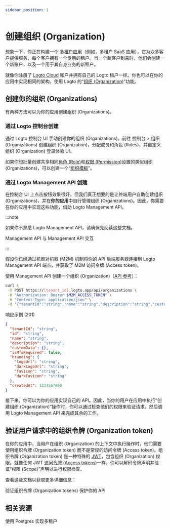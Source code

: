 ```yaml
---
sidebar_position: 1
---
```


# 创建组织 (Organization)

想象一下，你正在构建一个 [多租户应用](https://auth.wiki/multi-tenancy)（例如，多租户 SaaS 应用），它为众多客户提供服务，每个客户拥有一个专用的租户。当一个新客户到来时，他们会创建一个新账户，以及一个用于其自身业务的新租户。

就像你注册了 [Logto Cloud](https://cloud.logto.io/) 账户并拥有自己的 Logto 租户一样。你也可以在你的应用中实现相同的架构，使用 Logto 的“[组织 (Organization)](/organizations)”功能。

## 创建你的组织 (Organizations)

有两种方法可以为你的应用创建组织 (Organizations)。

### 通过 Logto 控制台创建

通过 Logto 控制台 UI 手动创建你的组织 (Organizations)。前往 <CloudLink to="/organizations">控制台 > 组织 (Organizations)</CloudLink> 创建组织 (Organization)，分配成员和角色 (Roles)，并自定义组织 (Organization) 登录体验 UI。

如果你想批量创建共享相同[角色 (Role)](/authorization/organization-template/configure-organization-template#create-organization-role)和[权限 (Permission)](/authorization/organization-template/configure-organization-template#create-organization-permission)设置的类似组织 (Organizations)，可以创建一个“[组织模板](/authorization/organization-template)”。

### 通过 Logto Management API 创建

在控制台 UI 上点击按钮效果很好，但我们真正想要的是让终端用户自助创建组织 (Organizations)，并在**你的应用**中自行管理组织 (Organizations)。因此，你需要在你的应用中实现这些功能，借助 Logto Management API。

:::note

如果你不熟悉 Logto Management API，请确保先阅读这些文档。

<Url href="/concepts/core-service/#management-api">Management API</Url>
<Url href="/integrate-logto/interact-with-management-api">与 Management API 交互</Url>

:::

假设你已经通过机器对机器 (M2M) 机制将你的 API 后端服务器连接到 Logto Management API 端点，并获取了 M2M 访问令牌 (Access token)。

使用 Management API 创建一个组织 (Organization)（[API 参考](https://openapi.logto.io/operation/operation-createorganization)）：

```bash
curl \
 -X POST https://[tenant_id].logto.app/api/organizations \
 -H "Authorization: Bearer $M2M_ACCESS_TOKEN" \
 -H "Content-Type: application/json" \
 -d '{"tenantId":"string","name":"string","description":"string","customData":{},"isMfaRequired":false,"branding":{"logoUrl":"string","darkLogoUrl":"string","favicon":"string","darkFavicon":"string"},"createdAt":1234567890}'
```

响应示例 (201)

```json
{
  "tenantId": "string",
  "id": "string",
  "name": "string",
  "description": "string",
  "customData": {},
  "isMfaRequired": false,
  "branding": {
    "logoUrl": "string",
    "darkLogoUrl": "string",
    "favicon": "string",
    "darkFavicon": "string"
  },
  "createdAt": 1234567890
}
```

接下来，你可以为你的应用实现自己的 API。因此，当你的用户在应用中执行“创建组织 (Organization)”操作时，你可以通过检查他们的权限来验证请求，然后调用 Logto Management API 来完成其余的工作。

## 验证用户请求中的组织令牌 (Organization token)

在你的应用中，当用户在组织 (Organization) 的上下文中执行操作时，他们需要使用组织令牌 (Organization token) 而不是常规的访问令牌 (Access token)。组织令牌 (Organization token) 是一种特殊的 [JWT](https://auth.wiki/jwt)，包含组织 (Organization) 权限。就像任何 JWT [访问令牌 (Access tokens)](https://auth.wiki/access-token)一样，你可以解码令牌声明并验证“权限 (Scope)”声明以进行权限检查。

查看这些文档以获取更多详细信息：

<Url href="/authorization/organization-template/protect-organization-resources">
  验证组织令牌 (Organization tokens)
</Url>
<Url href="/authorization/api-resources/protect-your-api">保护你的 API</Url>

## 相关资源

<Url href="https://blog.logto.io/implement-multi-tenancy">使用 Postgres 实现多租户</Url>
